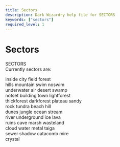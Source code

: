 ```yaml
---
title: Sectors
description: Dark Wizardry help file for SECTORS
keywords: ["sectors"]
required_level: 1
---
```


# Sectors

SECTORS  
Currently sectors are:  

inside             city               field               forest  
hills              mountain           swim                noswim  
underwater         air                desert              swamp  
notset             building           town                lightforest  
thickforest        darkforest         plateau             sandy  
rock               tundra             beach               hill  
dunes              jungle             ocean               stream  
river              underground        ice                 lava  
ruins              cave               marsh               wasteland  
cloud              water              metal               taiga  
sewer              shadow             catacomb            mire  
crystal